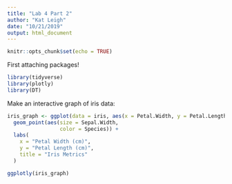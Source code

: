 ```yaml
---
title: "Lab 4 Part 2"
author: "Kat Leigh"
date: "10/21/2019"
output: html_document
---
```


```r
knitr::opts_chunk$set(echo = TRUE)
```

First attaching packages!
```r
library(tidyverse)
library(plotly)
library(DT)
```

Make an interactive graph of iris data:
```r
iris_graph <- ggplot(data = iris, aes(x = Petal.Width, y = Petal.Length))+
  geom_point(aes(size = Sepal.Width,
                 color = Species)) +
  labs(
    x = "Petal Width (cm)",
    y = "Petal Length (cm)",
    title = "Iris Metrics"
  )

ggplotly(iris_graph)
```

